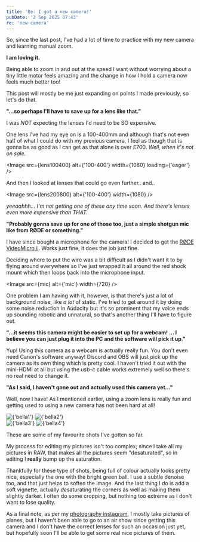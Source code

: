 ```yaml
---
title: 'Re: I got a new camera!'
pubDate: '2 Sep 2025 07:43'
re: 'new-camera'
---
```


So, since the last post, I've had a lot of time to practice with my new camera and learning manual zoom.

**I am loving it.**

Being able to zoom in and out at the speed I want without worrying about a tiny little motor feels amazing and the change in how I hold a camera now feels much better too!

This post will mostly be me just expanding on points I made previously, so let's do that.

<div class='gap' />

**"...so perhaps I'll have to save up for a lens like that."**

I was *NOT* expecting the lenses I'd need to be SO expensive.

One lens I've had my eye on is a 100-400mm and although that's not even half of what I could do with my previous camera, I feel as though that is gonna be as good as I can get as that alone is over £700.
*Well, when it's not on sale.*

<Image src={lens100400} alt={'100-400'} width={1080} loading={'eager'} />

And then I looked at lenses that could go even further.. and..

<Image src={lens200800} alt={'100-400'} width={1080} />

*yeeaahhh... I'm not getting one of these any time soon. And there's lenses even more expensive than THAT.*

<div class='gap' />

**"Probably gonna save up for one of those too, just a simple shotgun mic like from RØDE or something."**

I have since bought a microphone for the camera! I decided to get the [RØDE VideoMicro ii](https://rode.com/en/products/videomicro-ii). Works just fine, it does the job just fine.

Deciding where to put the wire was a bit difficult as I didn't want it to by flying around everywhere so I've just wrapped it all around the red shock mount which then loops back into the microphone input.

<Image src={mic} alt={'mic'} width={720} />

One problem I am having with it, however, is that there's just a lot of background noise, like *a lot* of static. I've tried to get around it by doing some noise reduction in Audacity but it's so prominent that my voice ends up sounding robotic and unnatural, so that's another thing I'll have to figure out.

<div class='gap' />

**"...it seems this camera might be easier to set up for a webcam! ... I believe you can just plug it into the PC and the software will pick it up."**

Yup! Using this camera as a webcam is actually really fun. You don't even need Canon's software anyway! Discord and OBS will just pick up the camera as its own thing which is pretty cool. I haven't tried it out with the mini-HDMI at all but using the usb-c cable works extremely well so there's no real need to change it.

<div class='gap' />

**"As I said, I haven't gone out and actually used this camera yet..."**

Well, now I have! As I mentioned earlier, using a zoom lens is really fun and getting used to using a new camera has not been hard at all!

<div class='two img'>
  <Image src={bella1} alt={'bella1'} width={720} />
  <Image src={bella2} alt={'bella2'} width={720} />
</div>
<div class='two img'>
  <Image src={bella3} alt={'bella3'} width={720} />
  <Image src={bella4} alt={'bella4'} width={720} />
</div>

These are some of my favourite shots I've gotten so far.

My process for editing my pictures isn't too complex; since I take all my pictures in RAW, that makes all the pictures seem "desaturated", so in editing I **really** bump up the saturation.

Thankfully for these type of shots, being full of colour actually looks pretty nice, especially the one with the bright green ball. I use a subtle denoise too, and that just helps to soften the image. And the last thing I do is add a soft vignette, actually *de*saturating the corners as well as making them slightly darker. I often do some cropping, but nothing too extreme as I don't want to lose quality.

<div class='gap' />

As a final note, as per my [photography instagram](https://instagram.com/lucasm.photography), I mostly take pictures of planes, but I haven't been able to go to an air show since getting this camera and I don't have the correct lenses for such an occasion just yet, but hopefully soon I'll be able to get some real nice pictures of them.